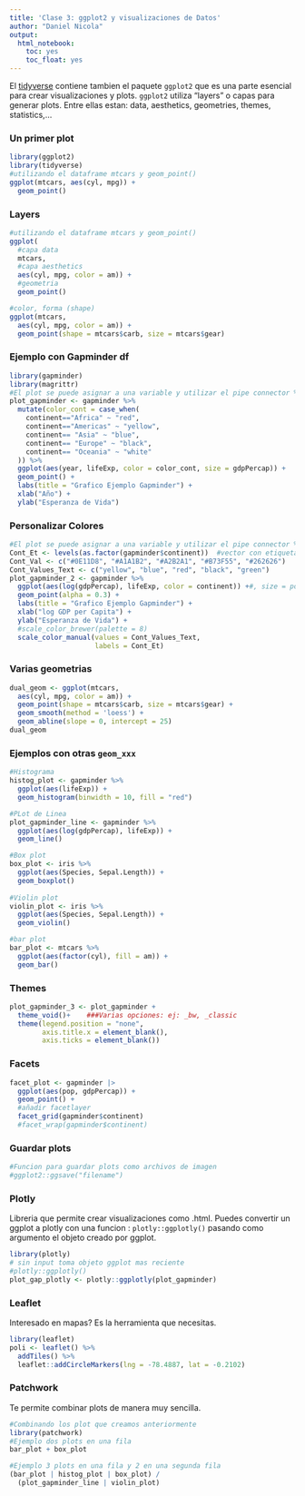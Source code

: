 ```yaml
---
title: 'Clase 3: ggplot2 y visualizaciones de Datos'
author: "Daniel Nicola"
output:
  html_notebook:
    toc: yes
    toc_float: yes
---
```


El [tidyverse](https://www.tidyverse.org) contiene tambien el paquete `ggplot2` que es una parte esencial para crear visualizaciones y plots. `ggplot2` utiliza "layers" o capas para generar plots. Entre ellas estan: data, aesthetics, geometries, themes, statistics,...

### Un primer plot
```r
library(ggplot2)
library(tidyverse)
#utilizando el dataframe mtcars y geom_point()
ggplot(mtcars, aes(cyl, mpg)) +
  geom_point()
```


### Layers
```r
#utilizando el dataframe mtcars y geom_point()
ggplot(
  #capa data
  mtcars, 
  #capa aesthetics
  aes(cyl, mpg, color = am)) +
  #geometria
  geom_point()
```

```r
#color, forma (shape)
ggplot(mtcars, 
  aes(cyl, mpg, color = am)) +
  geom_point(shape = mtcars$carb, size = mtcars$gear)
```

### Ejemplo con Gapminder df
```r
library(gapminder)
library(magrittr)
#El plot se puede asignar a una variable y utilizar el pipe connector %>%
plot_gapminder <- gapminder %>%
  mutate(color_cont = case_when(
    continent=="Africa" ~ "red",
    continent=="Americas" ~ "yellow",
    continent== "Asia" ~ "blue",
    continent== "Europe" ~ "black",
    continent== "Oceania" ~ "white"
  )) %>%
  ggplot(aes(year, lifeExp, color = color_cont, size = gdpPercap)) +
  geom_point() + 
  labs(title = "Grafico Ejemplo Gapminder") +
  xlab("Año") +
  ylab("Esperanza de Vida")

```

### Personalizar Colores
```r
#El plot se puede asignar a una variable y utilizar el pipe connector %>%
Cont_Et <- levels(as.factor(gapminder$continent))  #vector con etiquetas
Cont_Val <- c("#0E11D8", "#A1A1B2", "#A2B2A1", "#B73F55", "#262626")
Cont_Values_Text <- c("yellow", "blue", "red", "black", "green")
plot_gapminder_2 <- gapminder %>%
  ggplot(aes(log(gdpPercap), lifeExp, color = continent)) +#, size = pop)) +
  geom_point(alpha = 0.3) + 
  labs(title = "Grafico Ejemplo Gapminder") +
  xlab("log GDP per Capita") +
  ylab("Esperanza de Vida") +
  #scale_color_brewer(palette = 8)
  scale_color_manual(values = Cont_Values_Text,
                     labels = Cont_Et)

```

### Varias geometrias 
```r
dual_geom <- ggplot(mtcars, 
  aes(cyl, mpg, color = am)) +
  geom_point(shape = mtcars$carb, size = mtcars$gear) +
  geom_smooth(method = 'loess') +
  geom_abline(slope = 0, intercept = 25)
dual_geom
```

### Ejemplos con otras `geom_xxx`
```r
#Histograma
histog_plot <- gapminder %>%
  ggplot(aes(lifeExp)) +
  geom_histogram(binwidth = 10, fill = "red")

#PLot de Linea
plot_gapminder_line <- gapminder %>%
  ggplot(aes(log(gdpPercap), lifeExp)) +
  geom_line()

#Box plot
box_plot <- iris %>%
  ggplot(aes(Species, Sepal.Length)) +
  geom_boxplot()
  
#Violin plot
violin_plot <- iris %>%
  ggplot(aes(Species, Sepal.Length)) +
  geom_violin()

#bar plot
bar_plot <- mtcars %>%
  ggplot(aes(factor(cyl), fill = am)) +
  geom_bar()
```


### Themes
```r
plot_gapminder_3 <- plot_gapminder +
  theme_void()+    ###Varias opciones: ej: _bw, _classic
  theme(legend.position = "none",
        axis.title.x = element_blank(),
        axis.ticks = element_blank()) 
```

### Facets
```r
facet_plot <- gapminder |>
  ggplot(aes(pop, gdpPercap)) +
  geom_point() +
  #añadir facetlayer 
  facet_grid(gapminder$continent)
  #facet_wrap(gapminder$continent)
```

### Guardar plots
```r
#Funcion para guardar plots como archivos de imagen
#ggplot2::ggsave("filename")
```


### Plotly
Libreria que permite crear visualizaciones como .html. Puedes convertir un ggplot a plotly con una funcion : `plotly::ggplotly()` pasando como argumento el objeto creado por ggplot.
```r
library(plotly)
# sin input toma objeto ggplot mas reciente
#plotly::ggplotly()
plot_gap_plotly <- plotly::ggplotly(plot_gapminder)
```



### Leaflet
Interesado en mapas? Es la herramienta que necesitas.
```r
library(leaflet)
poli <- leaflet() %>% 
  addTiles() %>%
  leaflet::addCircleMarkers(lng = -78.4887, lat = -0.2102)
```

### Patchwork
Te permite combinar plots de manera muy sencilla.
```r
#Combinando los plot que creamos anteriormente
library(patchwork)
#Ejemplo dos plots en una fila
bar_plot + box_plot

#Ejemplo 3 plots en una fila y 2 en una segunda fila
(bar_plot | histog_plot | box_plot) /
  (plot_gapminder_line | violin_plot)

```









